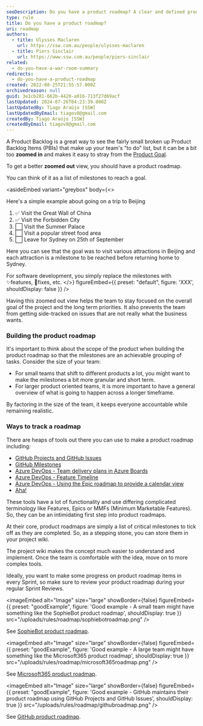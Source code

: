 ```yaml
---
seoDescription: Do you have a product roadmap? A clear and defined product roadmap helps teams stay focused on long-term goals and priorities, while also preventing side-tracking on non-essential issues.
type: rule
title: Do you have a product roadmap?
uri: roadmap
authors:
  - title: Ulysses Maclaren
    url: https://ssw.com.au/people/ulysses-maclaren
  - title: Piers Sinclair
    url: https://www.ssw.com.au/people/piers-sinclair
related:
  - do-you-have-a-war-room-summary
redirects:
  - do-you-have-a-product-roadmap
created: 2022-08-25T21:55:57.000Z
archivedreason: null
guid: 3e1cb281-662b-4420-a016-713f27d69acf
lastUpdated: 2024-07-26T04:23:39.000Z
lastUpdatedBy: Tiago Araújo [SSW]
lastUpdatedByEmail: tiagov8@gmail.com
createdBy: Tiago Araújo [SSW]
createdByEmail: tiagov8@gmail.com
---
```


A Product Backlog is a great way to see the fairly small broken up Product Backlog Items (PBIs) that make up your team's "to do" list, but it can be a bit too **zoomed in** and makes it easy to stray from the [Product Goal](/the-3-commitments-in-scrum/).

To get a better **zoomed out** view, you should have a product roadmap.
<youtubeEmbed url="https://www.youtube.com/embed/FXMMZvE1lig" description="Video: Do you have a product roadmap? (3 min)" />

You can think of it as a list of milestones to reach a goal.

<asideEmbed
  variant="greybox"
  body={<>
    
Here's a simple example about going on a trip to Beijing

1. ✅ Visit the Great Wall of China
2. ✅ Visit the Forbidden City
3. ⬜ Visit the Summer Palace
4. ⬜ Visit a popular street food area
5. ⬜ Leave for Sydney on 25th of September

Here you can see that the goal was to visit various attractions in Beijing and each attraction is a milestone to be reached before returning home to Sydney.

For software development, you simply replace the milestones with ✨features, 🐛fixes, etc.
  </>}
  figureEmbed={{
    preset: "default",
    figure: 'XXX',
    shouldDisplay: false
  }}
/>

Having this zoomed out view helps the team to stay focused on the overall goal of the project and the long term priorities. It also prevents the team from getting side-tracked on issues that are not really what the business wants.

### Building the product roadmap

It's important to think about the scope of the product when building the product roadmap so that the milestones are an achievable grouping of tasks. Consider the size of your team:

* For small teams that shift to different products a lot, you might want to make the milestones a bit more granular and short term.
* For larger product oriented teams, it is more important to have a general overview of what is going to happen across a longer timeframe.

By factoring in the size of the team, it keeps everyone accountable while remaining realistic.

### Ways to track a roadmap

There are heaps of tools out there you can use to make a product roadmap including:

* [GitHub Projects and GitHub Issues](https://docs.github.com/en/issues/planning-and-tracking-with-projects/creating-projects/creating-a-project)
* [GitHub Milestones](https://docs.github.com/en/issues/using-labels-and-milestones-to-track-work/about-milestones)
* [Azure DevOps - Team delivery plans in Azure Boards](https://docs.microsoft.com/en-us/azure/devops/boards/plans/review-team-plans?view=azure-devops)
* [Azure DevOps - Feature Timeline](https://docs.microsoft.com/en-us/azure/devops/boards/extensions/feature-timeline?view=azure-devops)
* [Azure DevOps - Using the Epic roadmap to provide a calendar view](https://docs.microsoft.com/en-us/azure/devops/boards/extensions/epic-roadmap?view=azure-devops)
* [Aha!](https://www.aha.io/roadmapping/guide/product-roadmap/roadmap-examples)

These tools have a lot of functionality and use differing complicated terminology like Features, Epics or MMFs (Minimum Marketable Features). So, they can be an intimidating first step into product roadmaps.

At their core, product roadmaps are simply a list of critical milestones to tick off as they are completed. So, as a stepping stone, you can store them in your project wiki.

The project wiki makes the concept much easier to understand and implement. Once the team is comfortable with the idea, move on to more complex tools.

Ideally, you want to make some progress on product roadmap items in every Sprint, so make sure to review your product roadmap during your regular Sprint Reviews.

<imageEmbed
  alt="Image"
  size="large"
  showBorder={false}
  figureEmbed={{
    preset: "goodExample",
    figure: 'Good example - A small team might have something like the SophieBot product roadmap',
    shouldDisplay: true
  }}
  src="/uploads/rules/roadmap/sophiebotroadmap.png"
/>

See [SophieBot product roadmap](https://github.com/SSWConsulting/SSW.SophieBot/wiki#roadmap).

<imageEmbed
  alt="Image"
  size="large"
  showBorder={false}
  figureEmbed={{
    preset: "goodExample",
    figure: 'Good example - A large team might have something like the Microsoft365 product roadmap',
    shouldDisplay: true
  }}
  src="/uploads/rules/roadmap/microsoft365roadmap.png"
/>

See [Microsoft365 product roadmap](https://www.microsoft.com/en-us/microsoft-365/roadmap).

<imageEmbed
  alt="Image"
  size="large"
  showBorder={false}
  figureEmbed={{
    preset: "goodExample",
    figure: 'Good example - GitHub maintains their product roadmap using GitHub Projects and GitHub Issues',
    shouldDisplay: true
  }}
  src="/uploads/rules/roadmap/githubroadmap.png"
/>

See [GitHub product roadmap](https://github.com/orgs/github/projects/4247/views/1).
